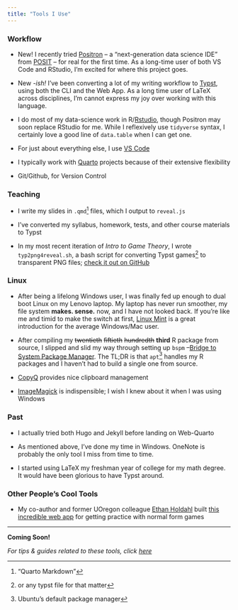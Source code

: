 ```yaml
---
title: "Tools I Use"
---
```


### Workflow

- [New!]{.text-secondary} I recently tried [Positron](https://github.com/posit-dev/positron) -- a "next-generation data science IDE" from [POSIT](https://posit.co/) -- for real for the first time. As a long-time user of both VS Code and RStudio, I'm excited for where this project goes.

- [New _-ish!_]{.text-secondary} I've been converting a lot of my writing workflow to [Typst](https://typst.app/), using both the CLI and the Web App. As a long time user of LaTeX across disciplines, I'm cannot express my joy over working with this language.

- I do most of my data-science work in R/[Rstudio](https://posit.co/products/open-source/rstudio/), though Positron may soon replace RStudio for me. While I reflexively use `tidyverse` syntax, I certainly love a good line of `data.table` when I can get one.

- For just about everything else, I use [VS Code](https://code.visualstudio.com/)

- I typically work with [Quarto](https://quarto.org/) projects because of their extensive flexibility 

- Git/Github, for Version Control

### Teaching

- I write my slides in `.qmd`^["Quarto Markdown"] files, which I output to `reveal.js`

- I've converted my syllabus, homework, tests, and other course materials to Typst

- In my most recent iteration of _Intro to Game Theory_, I wrote `typ2png4reveal.sh`, a bash script for converting Typst games^[or any typst file for that matter] to transparent PNG files; [check it out on GitHub](https://github.com/connortwiegand/ec327-sp24)

### Linux

- After being a lifelong Windows user, I was finally fed up enough to dual boot Linux on my Lenovo laptop. My laptop has never run smoother, my file system **makes. sense.** now, and I have not looked back. If you're like me and timid to make the switch at first, [Linux Mint](https://linuxmint.com/) is a great introduction for the average Windows/Mac user.

- After compiling my ~~twentieth~~ ~~fiftieth~~ ~~hundredth~~ **third** R package from source, I slipped and slid my way through setting up `bspm` --[Bridge to System Package Manager](https://cran4linux.github.io/bspm/). The TL;DR is that `apt`^[Ubuntu's default package manager] handles my R packages and I haven't had to build a single one from source.

- [CopyQ](https://github.com/hluk/CopyQ) provides nice clipboard management

- [ImageMagick](https://imagemagick.org/) is indispensible; I wish I knew about it when I was using Windows

### Past

- I actually tried both Hugo and Jekyll before landing on Web-Quarto

- As mentioned above, I've done my time in Windows. OneNote is probably the only tool I miss from time to time.

- I started using LaTeX my freshman year of college for my math degree. It would have been glorious to have Typst around.


### Other People's Cool Tools

- My co-author and former UOregon colleague [Ethan Holdahl](https://ethanholdahl.com/) built [this incredible web app](https://ethanholdahl.shinyapps.io/Game-Theory-Tools/) for getting practice with normal form games

---

:::{.card .card-cc1}
:::{.card-header}
**Coming Soon!**
:::
:::{.card-body}
_For tips & guides related to these tools, click [here](../guides-tips/index.qmd)_ 
:::
:::
